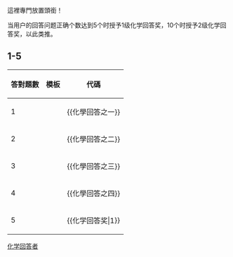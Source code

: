 這裡專門放置頭銜！

当用户的回答问题正确个数达到5个时授予1级化学回答奖，10个时授予2级化学回答奖，以此类推。

== 1-5 ==
{| class="wikitable sortable"
|-
! 答對題數 !! 模板 !! 代碼
|-
| 1 || {{化學回答之一}} || <nowiki>{{化學回答之一}}</nowiki>
|-
| 2 || {{化學回答之二}} || <nowiki>{{化學回答之二}}</nowiki>
|-
| 3 || {{化學回答之三}} || <nowiki>{{化學回答之三}}</nowiki>
|-
| 4 || {{化學回答之四}} || <nowiki>{{化學回答之四}}</nowiki>
|-
| 5 || {{化学回答奖|1}} 
| <nowiki>{{化学回答奖|1}}</nowiki>
|}

[[category:化学回答者|]]